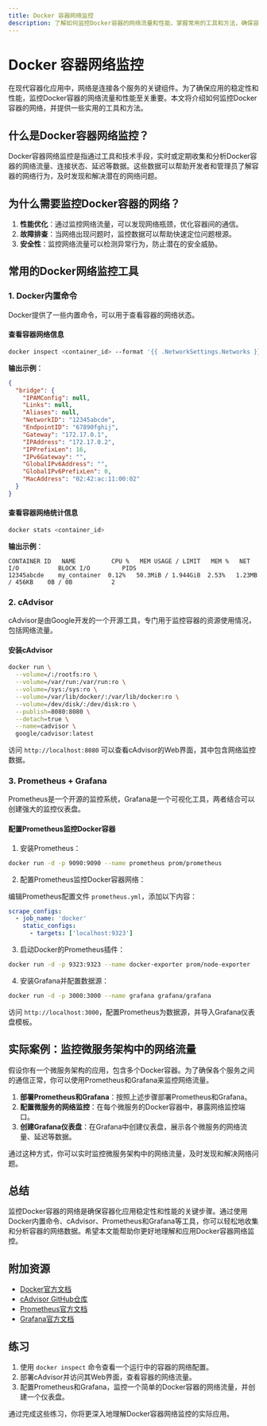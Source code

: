```yaml
---
title: Docker 容器网络监控
description: 了解如何监控Docker容器的网络流量和性能，掌握常用的工具和方法，确保容器化应用的网络健康。
---
```


# Docker 容器网络监控

在现代容器化应用中，网络是连接各个服务的关键组件。为了确保应用的稳定性和性能，监控Docker容器的网络流量和性能至关重要。本文将介绍如何监控Docker容器的网络，并提供一些实用的工具和方法。

## 什么是Docker容器网络监控？

Docker容器网络监控是指通过工具和技术手段，实时或定期收集和分析Docker容器的网络流量、连接状态、延迟等数据。这些数据可以帮助开发者和管理员了解容器的网络行为，及时发现和解决潜在的网络问题。

## 为什么需要监控Docker容器的网络？

1. **性能优化**：通过监控网络流量，可以发现网络瓶颈，优化容器间的通信。
2. **故障排查**：当网络出现问题时，监控数据可以帮助快速定位问题根源。
3. **安全性**：监控网络流量可以检测异常行为，防止潜在的安全威胁。

## 常用的Docker网络监控工具

### 1. Docker内置命令

Docker提供了一些内置命令，可以用于查看容器的网络状态。

#### 查看容器网络信息

```bash
docker inspect <container_id> --format '{{ .NetworkSettings.Networks }}'
```

**输出示例**：

```json
{
  "bridge": {
    "IPAMConfig": null,
    "Links": null,
    "Aliases": null,
    "NetworkID": "12345abcde",
    "EndpointID": "67890fghij",
    "Gateway": "172.17.0.1",
    "IPAddress": "172.17.0.2",
    "IPPrefixLen": 16,
    "IPv6Gateway": "",
    "GlobalIPv6Address": "",
    "GlobalIPv6PrefixLen": 0,
    "MacAddress": "02:42:ac:11:00:02"
  }
}
```

#### 查看容器网络统计信息

```bash
docker stats <container_id>
```

**输出示例**：

```
CONTAINER ID   NAME          CPU %   MEM USAGE / LIMIT   MEM %   NET I/O           BLOCK I/O         PIDS
12345abcde    my_container  0.12%   50.3MiB / 1.944GiB  2.53%   1.23MB / 456KB    0B / 0B           2
```

### 2. cAdvisor

cAdvisor是由Google开发的一个开源工具，专门用于监控容器的资源使用情况，包括网络流量。

#### 安装cAdvisor

```bash
docker run \
  --volume=/:/rootfs:ro \
  --volume=/var/run:/var/run:ro \
  --volume=/sys:/sys:ro \
  --volume=/var/lib/docker/:/var/lib/docker:ro \
  --volume=/dev/disk/:/dev/disk:ro \
  --publish=8080:8080 \
  --detach=true \
  --name=cadvisor \
  google/cadvisor:latest
```

访问 `http://localhost:8080` 可以查看cAdvisor的Web界面，其中包含网络监控数据。

### 3. Prometheus + Grafana

Prometheus是一个开源的监控系统，Grafana是一个可视化工具，两者结合可以创建强大的监控仪表盘。

#### 配置Prometheus监控Docker容器

1. 安装Prometheus：

```bash
docker run -d -p 9090:9090 --name prometheus prom/prometheus
```

2. 配置Prometheus监控Docker容器网络：

编辑Prometheus配置文件 `prometheus.yml`，添加以下内容：

```yaml
scrape_configs:
  - job_name: 'docker'
    static_configs:
      - targets: ['localhost:9323']
```

3. 启动Docker的Prometheus插件：

```bash
docker run -d -p 9323:9323 --name docker-exporter prom/node-exporter
```

4. 安装Grafana并配置数据源：

```bash
docker run -d -p 3000:3000 --name grafana grafana/grafana
```

访问 `http://localhost:3000`，配置Prometheus为数据源，并导入Grafana仪表盘模板。

## 实际案例：监控微服务架构中的网络流量

假设你有一个微服务架构的应用，包含多个Docker容器。为了确保各个服务之间的通信正常，你可以使用Prometheus和Grafana来监控网络流量。

1. **部署Prometheus和Grafana**：按照上述步骤部署Prometheus和Grafana。
2. **配置微服务的网络监控**：在每个微服务的Docker容器中，暴露网络监控端口。
3. **创建Grafana仪表盘**：在Grafana中创建仪表盘，展示各个微服务的网络流量、延迟等数据。

通过这种方式，你可以实时监控微服务架构中的网络流量，及时发现和解决网络问题。

## 总结

监控Docker容器的网络是确保容器化应用稳定性和性能的关键步骤。通过使用Docker内置命令、cAdvisor、Prometheus和Grafana等工具，你可以轻松地收集和分析容器的网络数据。希望本文能帮助你更好地理解和应用Docker容器网络监控。

## 附加资源

- [Docker官方文档](https://docs.docker.com/)
- [cAdvisor GitHub仓库](https://github.com/google/cadvisor)
- [Prometheus官方文档](https://prometheus.io/docs/)
- [Grafana官方文档](https://grafana.com/docs/)

## 练习

1. 使用 `docker inspect` 命令查看一个运行中的容器的网络配置。
2. 部署cAdvisor并访问其Web界面，查看容器的网络流量。
3. 配置Prometheus和Grafana，监控一个简单的Docker容器的网络流量，并创建一个仪表盘。

通过完成这些练习，你将更深入地理解Docker容器网络监控的实际应用。